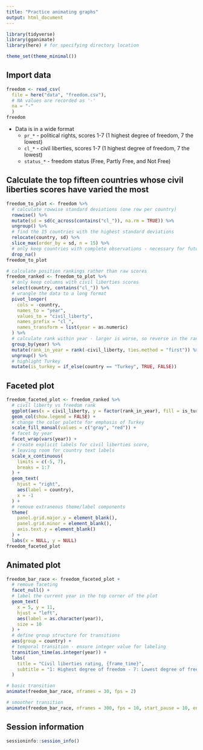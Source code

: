```yaml
---
title: "Practice animating graphs"
output: html_document
---
```


```r
library(tidyverse)
library(gganimate)
library(here) # for specifying directory location

theme_set(theme_minimal())
```

## Import data

```r
freedom <- read_csv(
  file = here("data", "freedom.csv"),
  # NA values are recorded as '-'
  na = "-"
  )
freedom
```

- Data is in a wide format
    - `pr_*` - political rights, scores 1-7 (1 highest degree of freedom, 7 the lowest)
    - `cl_*` - civil liberties, scores 1-7 (1 highest degree of freedom, 7 the lowest)
    - `status_*` - freedom status (Free, Partly Free, and Not Free)

## Calculate the top fifteen countries whose civil liberties scores have varied the most

```r
freedom_to_plot <- freedom %>%
  # calculate rowwise standard deviations (one row per country)
  rowwise() %>%
  mutate(sd = sd(c_across(contains("cl_")), na.rm = TRUE)) %>%
  ungroup() %>%
  # find the 15 countries with the highest standard deviations
  relocate(country, sd) %>%
  slice_max(order_by = sd, n = 15) %>%
  # only keep countries with complete observations - necessary for future plotting
  drop_na()
freedom_to_plot

# calculate position rankings rather than raw scores
freedom_ranked <- freedom_to_plot %>%
  # only keep columns with civil liberties scores
  select(country, contains("cl_")) %>%
  # wrangle the data to a long format
  pivot_longer(
    cols = -country,
    names_to = "year",
    values_to = "civil_liberty",
    names_prefix = "cl_",
    names_transform = list(year = as.numeric)
  ) %>%
  # calculate rank within year - larger is worse, so reverse in the ranking
  group_by(year) %>%
  mutate(rank_in_year = rank(-civil_liberty, ties.method = "first")) %>%
  ungroup() %>%
  # highlight Turkey
  mutate(is_turkey = if_else(country == "Turkey", TRUE, FALSE))
```

## Faceted plot

```r
freedom_faceted_plot <- freedom_ranked %>%
  # civil liberty vs freedom rank
  ggplot(aes(x = civil_liberty, y = factor(rank_in_year), fill = is_turkey)) +
  geom_col(show.legend = FALSE) +
  # change the color palette for emphasis of Turkey
  scale_fill_manual(values = c("gray", "red")) +
  # facet by year
  facet_wrap(vars(year)) +
  # create explicit labels for civil liberties score,
  # leaving room for country text labels
  scale_x_continuous(
    limits = c(-5, 7),
    breaks = 1:7
  ) +
  geom_text(
    hjust = "right",
    aes(label = country),
    x = -1
  ) +
  # remove extraneous theme/label components
  theme(
    panel.grid.major.y = element_blank(),
    panel.grid.minor = element_blank(),
    axis.text.y = element_blank()
  ) +
  labs(x = NULL, y = NULL)
freedom_faceted_plot
```

## Animated plot

```r
freedom_bar_race <- freedom_faceted_plot +
  # remove faceting
  facet_null() +
  # label the current year in the top corner of the plot
  geom_text(
    x = 5, y = 11,
    hjust = "left",
    aes(label = as.character(year)),
    size = 10
  ) +
  # define group structure for transitions
  aes(group = country) +
  # temporal transition - ensure integer value for labeling
  transition_time(as.integer(year)) +
  labs(
    title = "Civil liberties rating, {frame_time}",
    subtitle = "1: Highest degree of freedom - 7: Lowest degree of freedom"
  )

# basic transition
animate(freedom_bar_race, nframes = 30, fps = 2)
```

```r
# smoother transition
animate(freedom_bar_race, nframes = 300, fps = 10, start_pause = 10, end_pause = 10)
```

## Session information

```r
sessioninfo::session_info()
```
